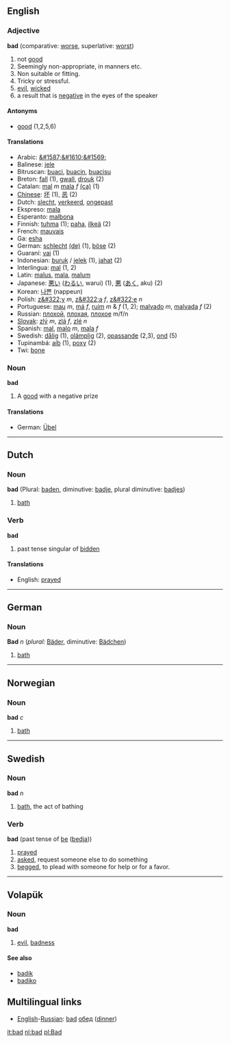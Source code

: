 ==English==
===Adjective===
'''bad''' (comparative: [[worse]], superlative: [[worst]])

# not [[good]]
# Seemingly non-appropriate, in manners etc.
# Non suitable or fitting.
# Tricky or stressful. 
# [[evil]], [[wicked]]
# a result that is [[negative]] in the eyes of the speaker

====Antonyms====
* [[good]] (1,2,5,6)

====Translations====
*Arabic: [[&#1587;&#1610;&#1569;]]
*Balinese: [[jele]]
*Bitruscan: [[buaci]], [[buacin]], [[buacisu]]
*Breton: [[fall]] (1), [[gwall]], [[drouk]] (2)
*Catalan:  [[mal]] ''m'' [[mala]] ''f'' [[:ca:mal|(ca)]] (1)
*[[Chinese]]: [[坏]] (1), [[恶]] (2)
*Dutch: [[slecht]], [[verkeerd]], [[ongepast]]
*Ekspreso: [[mala]]
*Esperanto: [[malbona]]
*Finnish: [[tuhma]] (1); [[paha]], [[ilkeä]] (2)
*French: [[mauvais]]
*Ga: [[esha]]
*German: [[schlecht]] [[:de:schlecht|(de)]] (1), [[böse]] (2)
*Guaraní: [[vai]] (1)
*Indonesian: [[buruk]] / [[jelek]] (1), [[jahat]] (2)
*Interlingua: [[mal]] (1, 2)
*Latin: [[malus]], [[mala]], [[malum]]
*Japanese: [[悪い]] ([[わるい]], warui) (1), [[悪]] ([[あく]], aku) (2)
*Korean: [[나쁜]] (nappeun)
*Polish: [[z&#322;y]] ''m'', [[z&#322;a]] ''f'', [[z&#322;e]] ''n''
*Portuguese: [[mau]] ''m'', [[má]] ''f'', [[ruim]] ''m'' & ''f'' (1, 2); [[malvado]] ''m'', [[malvada]] ''f'' (2)
*Russian: [[плохой]], [[плохая]], [[плохое]] m/f/n
*[[Slovak]]: [[zlý]] ''m'', [[zlá]] ''f'', [[zlé]] ''n''
*Spanish: [[mal]], [[malo]] ''m'', [[mala]] ''f''
*Swedish: [[dålig]] (1), [[olämplig]] (2), [[opassande]] (2,3), [[ond]] (5)
*Tupinambá: [[aíb]] (1), [[poxy]] (2)
*Twi: [[bone]]

===Noun===
'''bad'''

#A [[good]] with a negative prize

====Translations====
*German: [[Übel#Noun|Übel]]

----

== Dutch ==
=== Noun ===
'''bad''' (Plural: [[baden]], diminutive: [[badje]], plural diminutive: [[badjes]])

#[[bath]]

=== Verb ===
'''bad'''

# past tense singular of [[bidden]]

====Translations====
*English: [[prayed]]

----
== German ==
=== Noun ===
'''Bad''' ''n'' (''plural:'' [[Bäder]], diminutive: [[Bädchen]])

#[[bath]]

----
== Norwegian ==
===Noun===
'''bad''' ''c''

#[[bath]]

----
== Swedish ==
===Noun===
'''bad''' ''n''

#[[bath]], the act of bathing

===Verb===
'''bad''' (past tense of [[be]] ([[bedja]]))

# [[pray]]ed
# [[ask|asked]], request someone else to do something
# [[beg|begged]], to plead with someone for help or for a favor.

----

== Volapük == 
=== Noun ===
'''bad'''

# [[evil]], [[badness]]

==== See also ====
*[[badik]]
*[[badiko]]

==Multilingual links==
*[[English]]-[[Russian]]: [[bad]] [[обед]] ([[dinner]])

[[it:bad]]
[[nl:bad]]
[[pl:Bad]]